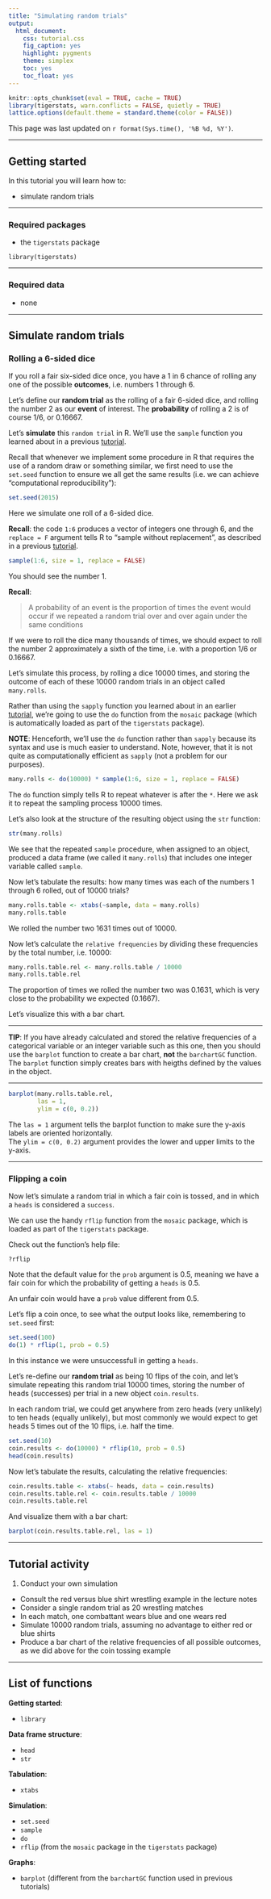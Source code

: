 ```yaml
---
title: "Simulating random trials"
output:
  html_document:
    css: tutorial.css
    fig_caption: yes
    highlight: pygments
    theme: simplex
    toc: yes
    toc_float: yes
---
```


```r
knitr::opts_chunk$set(eval = TRUE, cache = TRUE)
library(tigerstats, warn.conflicts = FALSE, quietly = TRUE)
lattice.options(default.theme = standard.theme(color = FALSE))
```
This page was last updated on `r format(Sys.time(), '%B %d, %Y')`.

* * *

## Getting started

In this tutorial you will learn how to:  

* simulate random trials

* * *

### Required packages

* the `tigerstats` package

```
library(tigerstats)
```

* * *

### Required data

* none

* * *

## Simulate random trials

### Rolling a 6-sided dice

If you roll a fair six-sided dice once, you have a 1 in 6 chance of rolling any one of the possible __outcomes__, i.e. numbers 1 through 6.  

Let's define our __random trial__ as the rolling of a fair 6-sided dice, and rolling the number 2 as our __event__ of interest.  The __probability__ of rolling a 2 is of course 1/6, or 0.16667.  

Let's __simulate__ this `random trial` in R. We'll use the `sample` function you learned about in a previous [tutorial](https://people.ok.ubc.ca/jpither/modules/Sampling_Estimation_Uncertainty.html). 

Recall that whenever we implement some procedure in R that requires the use of a random draw or something similar, we first need to use the `set.seed` function to ensure we all get the same results (i.e. we can achieve "computational reproducibility"):

```r
set.seed(2015)
```

Here we simulate one roll of a 6-sided dice.  

**Recall**: the code `1:6` produces a vector of integers one through 6, and the `replace = F` argument tells R to "sample without replacement", as described in a previous [tutorial](https://people.ok.ubc.ca/jpither/modules/Sampling_Estimation_Uncertainty.html).

```r
sample(1:6, size = 1, replace = FALSE)
```

You should see the number 1.

**Recall**:  

> A probability of an event is the proportion of times the event would occur if we repeated a random trial over and over again under the same conditions  

If we were to roll the dice many thousands of times, we should expect to roll the number 2 approximately a sixth of the time, i.e. with a proportion 1/6 or 0.16667.  

Let's simulate this process, by rolling a dice 10000 times, and storing the outcome of each of these 10000 random trials in an object called `many.rolls`.

Rather than using the `sapply` function you learned about in an earlier [tutorial](https://people.ok.ubc.ca/jpither/modules/Sampling_Estimation_Uncertainty.html), we're going to use the `do` function from the `mosaic` package (which is automatically loaded as part of the `tigerstats` package).

__NOTE__: Henceforth, we'll use the `do` function rather than `sapply` because its syntax and use is much easier to understand.  Note, however, that it is not quite as computationally efficient as `sapply` (not a problem for our purposes).  

```r
many.rolls <- do(10000) * sample(1:6, size = 1, replace = FALSE)
```

The `do` function simply tells R to repeat whatever is after the `*`.  Here we ask it to repeat the sampling process 10000 times.  

Let's also look at the structure of the resulting object using the `str` function:
```r
str(many.rolls)
```

We see that the repeated `sample` procedure, when assigned to an object, produced a data frame (we called it `many.rolls`) that includes one integer variable called `sample`.

Now let's tabulate the results: how many times was each of the numbers 1 through 6 rolled, out of 10000 trials?

```r
many.rolls.table <- xtabs(~sample, data = many.rolls)
many.rolls.table
```

We rolled the number two 1631 times out of 10000.

Now let's calculate the `relative frequencies` by dividing these frequencies by the total number, i.e. 10000:

```r
many.rolls.table.rel <- many.rolls.table / 10000
many.rolls.table.rel
```

The proportion of times we rolled the number two was 0.1631, which is very close to the probability we expected (0.1667).

Let's visualize this with a bar chart.

* * *

__TIP__: If you have already calculated and stored the relative frequencies of a categorical variable or an integer variable such as this one, then you should use the `barplot` function to create a bar chart, __not__ the `barchartGC` function.  The `barplot` function simply creates bars with heigths defined by the values in the object.

* * *

```r
barplot(many.rolls.table.rel, 
        las = 1, 
        ylim = c(0, 0.2))
```

The `las = 1` argument tells the barplot function to make sure the y-axis labels are oriented horizontally.  
The `ylim = c(0, 0.2)` argument provides the lower and upper limits to the y-axis. 

* * *

### Flipping a coin

Now let's simulate a random trial in which a fair coin is tossed, and in which a `heads` is considered a `success`.

We can use the handy `rflip` function from the `mosaic` package, which is loaded as part of the `tigerstats` package.

Check out the function's help file:

```
?rflip
```

Note that the default value for the `prob` argument is 0.5, meaning we have a fair coin for which the probability of getting a `heads` is 0.5.  

An unfair coin would have a `prob` value different from 0.5.

Let's flip a coin once, to see what the output looks like, remembering to `set.seed` first:

```r
set.seed(100)
do(1) * rflip(1, prob = 0.5)
```

In this instance we were unsuccessfull in getting a `heads`.

Let's re-define our __random trial__ as being 10 flips of the coin, and let's simulate repeating this random trial 10000 times, storing the number of heads (successes) per trial in a new object `coin.results`.  

In each random trial, we could get anywhere from zero heads (very unlikely) to ten heads (equally unlikely), but most commonly we would expect to get heads 5 times out of the 10 flips, i.e. half the time.

```r
set.seed(10)
coin.results <- do(10000) * rflip(10, prob = 0.5)
head(coin.results)
```

Now let's tabulate the results, calculating the relative frequencies:

```r
coin.results.table <- xtabs(~ heads, data = coin.results)
coin.results.table.rel <- coin.results.table / 10000
coin.results.table.rel
```

And visualize them with a bar chart:
```r
barplot(coin.results.table.rel, las = 1)
```

* * *

## Tutorial activity

1. Conduct your own simulation

* Consult the red versus blue shirt wrestling example in the lecture notes
* Consider a single random trial as 20 wrestling matches
* In each match, one combattant wears blue and one wears red
* Simulate 10000 random trials, assuming no advantage to either red or blue shirts
* Produce a bar chart of the relative frequencies of all possible outcomes, as we did above for the coin tossing example

* * *

## List of functions

__Getting started__:

* `library` 

__Data frame structure__: 

* `head`
* `str`

__Tabulation__:

* `xtabs`

__Simulation__:

* `set.seed`
* `sample`
* `do`
* `rflip` (from the `mosaic` package in the `tigerstats` package)

__Graphs__:

* `barplot` (different from the `barchartGC` function used in previous tutorials)

